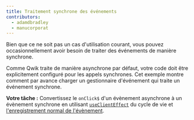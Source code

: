 ```yaml
---
title: Traitement synchrone des événements
contributors:
  - adamdbradley
  - manucorporat
---
```


Bien que ce ne soit pas un cas d'utilisation courant, vous pouvez occasionnellement avoir besoin de traiter des événements de manière synchrone.

Comme Qwik traite de manière asynchrone par défaut, votre code doit être explicitement configuré pour les appels synchrones. Cet exemple montre comment par avance charger un gestionnaire d'événement qui traite un événement synchrone.

**Votre tâche :** Convertissez le `onClick$` d'un évènement asynchrone à un évènement synchrone en utilisant [`useClientEffect`](https://qwik.builder.io/docs/components/lifecycle/#useclienteffect) du cycle de vie et [l'enregistrement normal de l'évènement](https://developer.mozilla.org/fr/docs/Web/API/EventTarget/addEventListener).
